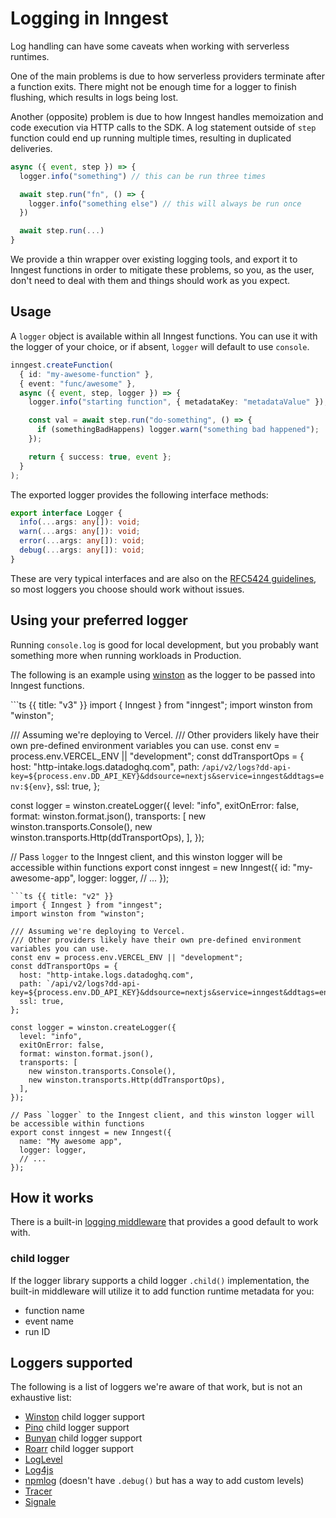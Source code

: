 
# Logging in Inngest <VersionBadge version="v2.0.0+" />

Log handling can have some caveats when working with serverless runtimes.

One of the main problems is due to how serverless providers terminate after a function exits.
There might not be enough time for a logger to finish flushing, which results in logs being lost.

Another (opposite) problem is due to how Inngest handles memoization and code execution via HTTP calls to the SDK.
A log statement outside of `step` function could end up running multiple times, resulting in duplicated deliveries.

```ts {{ title: "example-fn.ts" }}
async ({ event, step }) => {
  logger.info("something") // this can be run three times

  await step.run("fn", () => {
    logger.info("something else") // this will always be run once
  })

  await step.run(...)
}
```

We provide a thin wrapper over existing logging tools, and export it to Inngest functions in order to mitigate these problems, so you, as the user, don't need to deal with them and things should work as you expect.

## Usage

A `logger` object is available within all Inngest functions. You can use it with the logger of your choice,
or if absent, `logger` will default to use `console`.

```ts
inngest.createFunction(
  { id: "my-awesome-function" },
  { event: "func/awesome" },
  async ({ event, step, logger }) => {
    logger.info("starting function", { metadataKey: "metadataValue" });

    const val = await step.run("do-something", () => {
      if (somethingBadHappens) logger.warn("something bad happened");
    });

    return { success: true, event };
  }
);
```

The exported logger provides the following interface methods:

```ts
export interface Logger {
  info(...args: any[]): void;
  warn(...args: any[]): void;
  error(...args: any[]): void;
  debug(...args: any[]): void;
}
```

These are very typical interfaces and are also on the [RFC5424 guidelines](https://datatracker.ietf.org/doc/html/rfc5424#section-6.2.1), so most loggers you choose should work without issues.


## Using your preferred logger

Running `console.log` is good for local development, but you probably want something more when running workloads in Production.

The following is an example using [winston][winston] as the logger to be passed into Inngest functions.

<CodeGroup filename="inngest/client.ts">
```ts {{ title: "v3" }}
import { Inngest } from "inngest";
import winston from "winston";

/// Assuming we're deploying to Vercel.
/// Other providers likely have their own pre-defined environment variables you can use.
const env = process.env.VERCEL_ENV || "development";
const ddTransportOps = {
  host: "http-intake.logs.datadoghq.com",
  path: `/api/v2/logs?dd-api-key=${process.env.DD_API_KEY}&ddsource=nextjs&service=inngest&ddtags=env:${env}`,
  ssl: true,
};

const logger = winston.createLogger({
  level: "info",
  exitOnError: false,
  format: winston.format.json(),
  transports: [
    new winston.transports.Console(),
    new winston.transports.Http(ddTransportOps),
  ],
});

// Pass `logger` to the Inngest client, and this winston logger will be accessible within functions
export const inngest = new Inngest({
  id: "my-awesome-app",
  logger: logger,
  // ...
});
```
```ts {{ title: "v2" }}
import { Inngest } from "inngest";
import winston from "winston";

/// Assuming we're deploying to Vercel.
/// Other providers likely have their own pre-defined environment variables you can use.
const env = process.env.VERCEL_ENV || "development";
const ddTransportOps = {
  host: "http-intake.logs.datadoghq.com",
  path: `/api/v2/logs?dd-api-key=${process.env.DD_API_KEY}&ddsource=nextjs&service=inngest&ddtags=env:${env}`,
  ssl: true,
};

const logger = winston.createLogger({
  level: "info",
  exitOnError: false,
  format: winston.format.json(),
  transports: [
    new winston.transports.Console(),
    new winston.transports.Http(ddTransportOps),
  ],
});

// Pass `logger` to the Inngest client, and this winston logger will be accessible within functions
export const inngest = new Inngest({
  name: "My awesome app",
  logger: logger,
  // ...
});
```
</CodeGroup>

## How it works

There is a built-in [logging middleware](/docs/reference/middleware/examples#logging) that provides a good default to work
with.

### child logger

If the logger library supports a child logger `.child()` implementation, the built-in middleware will utilize it to add
function runtime metadata for you:

- function name
- event name
- run ID

## Loggers supported

The following is a list of loggers we're aware of that work, but is not an exhaustive list:

- [Winston][winston] <Tag>child logger support</Tag>
- [Pino](https://github.com/pinojs/pino) <Tag>child logger support</Tag>
- [Bunyan](https://github.com/trentm/node-bunyan) <Tag>child logger support</Tag>
- [Roarr](https://github.com/gajus/roarr) <Tag>child logger support</Tag>
- [LogLevel](https://github.com/pimterry/loglevel)
- [Log4js](https://github.com/log4js-node/log4js-node)
- [npmlog](https://github.com/npm/npmlog) (doesn't have `.debug()` but has a way to add custom levels)
- [Tracer](https://github.com/baryon/tracer)
- [Signale](https://github.com/klaudiosinani/signale)

[winston]: https://github.com/winstonjs/winston
